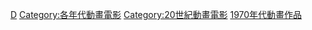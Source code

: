 [[Category:1970年代電影作品|D]]
[[Category:各年代動畫電影|Category:各年代動畫電影]]
[[Category:20世紀動畫電影|Category:20世紀動畫電影]]
[[Category:1970年代動畫作品|]]